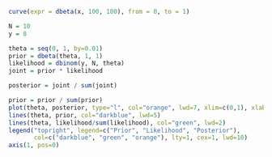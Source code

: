 
```r
curve(expr = dbeta(x, 100, 100), from = 0, to = 1)
```



```r
N = 10
y = 8

theta = seq(0, 1, by=0.01)
prior = dbeta(theta, 1, 1)
likelihood = dbinom(y, N, theta)
joint = prior * likelihood

posterior = joint / sum(joint)

prior = prior / sum(prior)
plot(theta, posterior, type="l", col="orange", lwd=7, xlim=c(0,1), xlab="theta", ylab="", axes=FALSE)
lines(theta, prior, col="darkblue", lwd=5)
lines(theta, likelihood/sum(likelihood), col="green", lwd=2)
legend("topright", legend=c("Prior", "Likelihood", "Posterior"),
       col=c("darkblue", "green", "orange"), lty=1, cex=1, lwd=10)
axis(1, pos=0)
```


